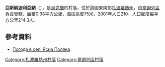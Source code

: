 {{coord|47|3|48|N|34|49|51|E|scale:100000|display=title}}

'''亞斯納波利亞納'''（{{lang-uk|Ясна Поляна}}），是[[烏克蘭|烏克蘭]]的村落，位於該國東南部[[扎波羅熱州|扎波羅熱州]]，由[[韋謝列區|韋謝列區]]負責管轄，面積0.98平方公里，海拔高度75米，2001年人口210，人口密度每平方公里214.3人。

==參考資料==
* [http://weather.in.ua/ua/zaporozhskaja/29720 Погода в селі Ясна Поляна] {{Wayback|url=http://weather.in.ua/ua/zaporozhskaja/29720 |date=20111220162349 }}

[[Category:扎波羅熱州村落|Category:扎波羅熱州村落]]
[[Category:韋謝列區村落|Category:韋謝列區村落]]


{{Zaporizhia-geo-stub}}